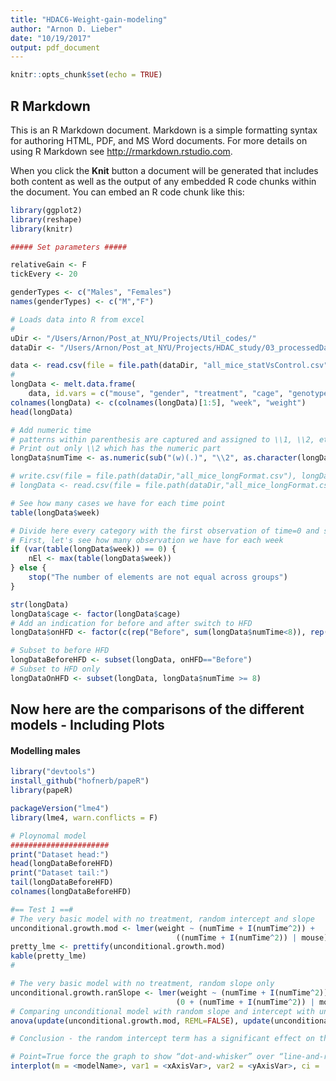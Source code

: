 ```yaml
---
title: "HDAC6-Weight-gain-modeling"
author: "Arnon D. Lieber"
date: "10/19/2017"
output: pdf_document
---
```


```r
knitr::opts_chunk$set(echo = TRUE)
```

## R Markdown

This is an R Markdown document. Markdown is a simple formatting syntax for authoring HTML, PDF, and MS Word documents. For more details on using R Markdown see <http://rmarkdown.rstudio.com>.

When you click the **Knit** button a document will be generated that includes both content as well as the output of any embedded R code chunks within the document. You can embed an R code chunk like this:

```r
library(ggplot2)
library(reshape)
library(knitr)

##### Set parameters #####

relativeGain <- F
tickEvery <- 20

genderTypes <- c("Males", "Females")
names(genderTypes) <- c("M","F")

# Loads data into R from excel
# 
uDir <- "/Users/Arnon/Post_at_NYU/Projects/Util_codes/"
dataDir <- "/Users/Arnon/Post_at_NYU/Projects/HDAC_study/03_processedData"

data <- read.csv(file = file.path(dataDir, "all_mice_statVsControl.csv"), header = T)
#
longData <- melt.data.frame(
    data, id.vars = c("mouse", "gender", "treatment", "cage", "genotype"))
colnames(longData) <- c(colnames(longData)[1:5], "week", "weight")
head(longData)

# Add numeric time
# patterns within parenthesis are captured and assigned to \\1, \\2, etc. 
# Print out only \\2 which has the numeric part
longData$numTime <- as.numeric(sub("(w)(.)", "\\2", as.character(longData$week), perl = TRUE))

# write.csv(file = file.path(dataDir,"all_mice_longFormat.csv"), longData)
# longData <- read.csv(file = file.path(dataDir,"all_mice_longFormat.csv"), header = T)

# See how many cases we have for each time point
table(longData$week)

# Divide here every category with the first observation of time=0 and save it under wgRatio
# First, let's see how many observation we have for each week
if (var(table(longData$week)) == 0) {
    nEl <- max(table(longData$week))
} else {
    stop("The number of elements are not equal across groups")
}

str(longData)
longData$cage <- factor(longData$cage)
# Add an indication for before and after switch to HFD
longData$onHFD <- factor(c(rep("Before", sum(longData$numTime<8)), rep("After", sum(longData$numTime>=8))))

# Subset to before HFD
longDataBeforeHFD <- subset(longData, onHFD=="Before")
# Subset to HFD only
longDataOnHFD <- subset(longData, longData$numTime >= 8)

```

## Now here are the comparisons of the different models - Including Plots

#### Modelling males

```r

library("devtools")
install_github("hofnerb/papeR")
library(papeR)

packageVersion("lme4")
library(lme4, warn.conflicts = F)

# Ploynomal model
######################
print("Dataset head:")
head(longDataBeforeHFD)
print("Dataset tail:")
tail(longDataBeforeHFD)
colnames(longDataBeforeHFD)

#== Test 1 ==#
# The very basic model with no treatment, random intercept and slope
unconditional.growth.mod <- lmer(weight ~ (numTime + I(numTime^2)) + 
                                     ((numTime + I(numTime^2)) | mouse), data = longDataBeforeHFD)
pretty_lme <- prettify(unconditional.growth.mod)
kable(pretty_lme)
# 

# The very basic model with no treatment, random slope only
unconditional.growth.ranSlope <- lmer(weight ~ (numTime + I(numTime^2)) + 
                                     (0 + (numTime + I(numTime^2)) | mouse), data = longDataBeforeHFD)
# Comparing unconditional model with random slope and intercept with unconditional model with only random slope
anova(update(unconditional.growth.mod, REML=FALSE), update(unconditional.growth.ranSlope, REML=FALSE))

# Conclusion - the random intercept term has a significant effect on the model 

```

```r
# Point=True force the graph to show “dot-and-whisker” over “line-and-ribbon”
interplot(m = <modelName>, var1 = <xAxisVar>, var2 = <yAxisVar>, ci = .9, point = T)

```

